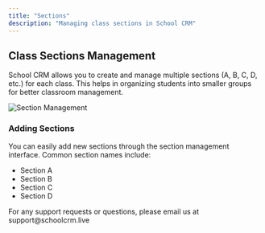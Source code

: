 ```yaml
---
title: "Sections"
description: "Managing class sections in School CRM"
---
```


## Class Sections Management

School CRM allows you to create and manage multiple sections (A, B, C, D, etc.) for each class. This helps in organizing students into smaller groups for better classroom management.

![Section Management](/images/section.png)

### Adding Sections

You can easily add new sections through the section management interface. Common section names include:
- Section A
- Section B 
- Section C
- Section D

<Note>
For any support requests or questions, please email us at support@schoolcrm.live
</Note>
